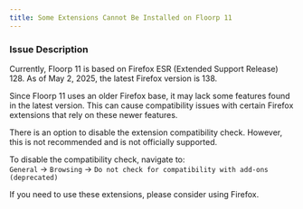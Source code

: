 ```yaml
---
title: Some Extensions Cannot Be Installed on Floorp 11
---
```



### Issue Description

Currently, Floorp 11 is based on Firefox ESR (Extended Support Release) 128. As of May 2, 2025, the latest Firefox version is 138.

Since Floorp 11 uses an older Firefox base, it may lack some features found in the latest version. This can cause compatibility issues with certain Firefox extensions that rely on these newer features.

There is an option to disable the extension compatibility check. However, this is not recommended and is not officially supported.

To disable the compatibility check, navigate to:\
`General` -> `Browsing` -> `Do not check for compatibility with add-ons (deprecated)`

If you need to use these extensions, please consider using Firefox.

<Support />